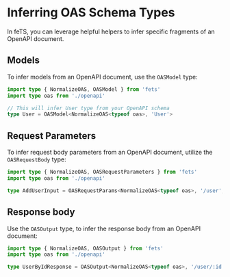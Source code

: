 # Inferring OAS Schema Types

In feTS, you can leverage helpful helpers to infer specific fragments of an OpenAPI document.

## Models

To infer models from an OpenAPI document, use the `OASModel` type:

```ts filename="user-type.ts"
import type { NormalizeOAS, OASModel } from 'fets'
import type oas from './openapi'

// This will infer User type from your OpenAPI schema
type User = OASModel<NormalizeOAS<typeof oas>, 'User'>
```

## Request Parameters

To infer request body parameters from an OpenAPI document, utilize the `OASRequestBody` type:

```ts filename="user-request-parameters.ts"
import type { NormalizeOAS, OASRequestParameters } from 'fets'
import type oas from './openapi'

type AddUserInput = OASRequestParams<NormalizeOAS<typeof oas>, '/user', 'POST'>
```

## Response body

Use the `OASOutput` type, to infer the response body from an OpenAPI document:

```ts filename="user-response-body.ts"
import type { NormalizeOAS, OASOutput } from 'fets'
import type oas from './openapi'

type UserByIdResponse = OASOutput<NormalizeOAS<typeof oas>, '/user/:id', 'POST', 200>
```
